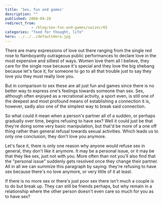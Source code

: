 ```yaml
---
title: 'Sex, fun and games'
description: ""
published: 2008-09-28
redirect_from: 
            - /blog/sex-fun-and-games/swizec/65
categories: "food for thought, life"
hero: ../../../defaultHero.jpg
---
```

There are many expressions of love out there ranging from the single red rose to flamboyantly outrageous public performances to declare love in the most expensive and silliest of ways. Women love them all I believe, they care for the single rose because it's special and they love the big shebang because let's face it, for someone to go to all that trouble just to say they love you they must really love you.

But in comparison to sex these are all just fun and games since there is no better way to express one's feelings towards someone than sex. Sex, although often enjoyed as a recrational activity, a sport even, is still one of the deepest and most profound means of establishing a connection it is, however, sadly also one of the simplest way to break said connection.

So what could it mean when a person's partner all of a sudden, or perhaps gradually over time, begins refusing to have sex? Well it could just be that they're doing some very basic manipulation, but that'd be more of a one off thing rather than general refusal towards sexual activities. Which leads us to only one conclusion, they don't love you anymore.

Let's face it, there is only one reason why anyone would refuse sex in general, they don't like it anymore. It may be a personal issue, or it may be that they like sex, just not with you. More often than not you'll also find that the "personal issue" suddenly gets resolved once they change their partner. All in all we can summize this paragraph by saying: they're refusing to have sex because there's no love anymore, or very little of it at least.

If there is no more sex or there's just poor sex there isn't much a couple is to do but break up. They can still be friends perhaps, but why remain in a relationship where the other person doesn't even care so much for you as to have sex?
